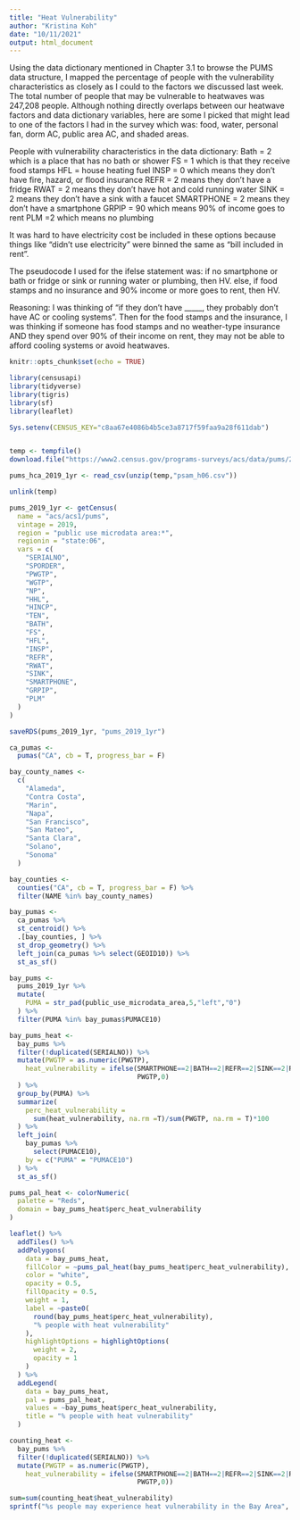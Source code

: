 ```yaml
---
title: "Heat Vulnerability"
author: "Kristina Koh"
date: "10/11/2021"
output: html_document
---
```


Using the data dictionary mentioned in Chapter 3.1 to browse the PUMS data structure, I mapped the percentage of people with the vulnerability characteristics as closely as I could to the factors we discussed last week. The total number of people that may be vulnerable to heatwaves was 247,208 people. Although nothing directly overlaps between our heatwave factors and data dictionary variables, here are some I picked that might lead to one of the factors I had in the survey which was: food, water, personal fan, dorm AC, public area AC, and shaded areas. 


People with vulnerability characteristics in the data dictionary:
Bath = 2 which is a place that has no bath or shower
FS = 1 which is that they receive food stamps
HFL = house heating fuel
INSP = 0 which means they don't have fire, hazard, or flood insurance
REFR = 2 means they don't have a fridge
RWAT = 2 means they don't have hot and cold running water
SINK = 2 means they don't have a sink with a faucet
SMARTPHONE = 2 means they don't have a smartphone
GRPIP = 90 which means 90% of income goes to rent
PLM =2 which means no plumbing

It was hard to have electricity cost be included in these options because things like "didn't use electricity" were binned the same as "bill included in rent".


The pseudocode I used for the ifelse statement was:
if no smartphone or bath or fridge or sink or running water or plumbing, then HV. else, if food stamps and no insurance and 90% income or more goes to rent, then HV.

Reasoning:
I was thinking of "if they don't have _____, they probably don't have AC or cooling systems". Then for the food stamps and the insurance, I was thinking if someone has food stamps and no weather-type insurance AND they spend over 90% of their income on rent, they may not be able to afford cooling systems or avoid heatwaves. 



```r
knitr::opts_chunk$set(echo = TRUE)
```

```r
library(censusapi)
library(tidyverse)
library(tigris)
library(sf)
library(leaflet)

Sys.setenv(CENSUS_KEY="c8aa67e4086b4b5ce3a8717f59faa9a28f611dab")


temp <- tempfile()
download.file("https://www2.census.gov/programs-surveys/acs/data/pums/2019/1-Year/csv_hca.zip",destfile = temp)

pums_hca_2019_1yr <- read_csv(unzip(temp,"psam_h06.csv"))

unlink(temp)

pums_2019_1yr <- getCensus(
  name = "acs/acs1/pums",
  vintage = 2019,
  region = "public use microdata area:*", 
  regionin = "state:06",
  vars = c(
    "SERIALNO",
    "SPORDER",
    "PWGTP",
    "WGTP",
    "NP",
    "HHL",
    "HINCP",
    "TEN",
    "BATH",
    "FS",
    "HFL",
    "INSP",
    "REFR",
    "RWAT",
    "SINK",
    "SMARTPHONE",
    "GRPIP",
    "PLM"
  )
)

saveRDS(pums_2019_1yr, "pums_2019_1yr")

ca_pumas <-
  pumas("CA", cb = T, progress_bar = F)

bay_county_names <-
  c(
    "Alameda",
    "Contra Costa",
    "Marin",
    "Napa",
    "San Francisco",
    "San Mateo",
    "Santa Clara",
    "Solano",
    "Sonoma"
  )

bay_counties <-
  counties("CA", cb = T, progress_bar = F) %>%
  filter(NAME %in% bay_county_names)

bay_pumas <-
  ca_pumas %>% 
  st_centroid() %>% 
  .[bay_counties, ] %>% 
  st_drop_geometry() %>% 
  left_join(ca_pumas %>% select(GEOID10)) %>% 
  st_as_sf()

bay_pums <-
  pums_2019_1yr %>% 
  mutate(
    PUMA = str_pad(public_use_microdata_area,5,"left","0")
  ) %>% 
  filter(PUMA %in% bay_pumas$PUMACE10)

bay_pums_heat <-
  bay_pums %>% 
  filter(!duplicated(SERIALNO)) %>% 
  mutate(PWGTP = as.numeric(PWGTP),
    heat_vulnerability = ifelse(SMARTPHONE==2|BATH==2|REFR==2|SINK==2|RWAT==2|PLM==2|(FS==1&INSP==0&GRPIP>90),
                                PWGTP,0)
  ) %>% 
  group_by(PUMA) %>% 
  summarize(
    perc_heat_vulnerability =
      sum(heat_vulnerability, na.rm =T)/sum(PWGTP, na.rm = T)*100
  ) %>% 
  left_join(
    bay_pumas %>% 
      select(PUMACE10),
    by = c("PUMA" = "PUMACE10")
  ) %>% 
  st_as_sf()
```


```r
pums_pal_heat <- colorNumeric(
  palette = "Reds",
  domain = bay_pums_heat$perc_heat_vulnerability
)

leaflet() %>%
  addTiles() %>% 
  addPolygons(
    data = bay_pums_heat,
    fillColor = ~pums_pal_heat(bay_pums_heat$perc_heat_vulnerability),
    color = "white",
    opacity = 0.5,
    fillOpacity = 0.5,
    weight = 1,
    label = ~paste0(
      round(bay_pums_heat$perc_heat_vulnerability), 
      "% people with heat vulnerability"
    ),
    highlightOptions = highlightOptions(
      weight = 2,
      opacity = 1
    )
  ) %>% 
  addLegend(
    data = bay_pums_heat,
    pal = pums_pal_heat,
    values = ~bay_pums_heat$perc_heat_vulnerability,
    title = "% people with heat vulnerability"
  )

```

```r
counting_heat <-
  bay_pums %>% 
  filter(!duplicated(SERIALNO)) %>% 
  mutate(PWGTP = as.numeric(PWGTP),
    heat_vulnerability = ifelse(SMARTPHONE==2|BATH==2|REFR==2|SINK==2|RWAT==2|PLM==2|(FS==1&INSP==0&GRPIP>90),
                                PWGTP,0))

sum=sum(counting_heat$heat_vulnerability)
sprintf("%s people may experience heat vulnerability in the Bay Area", sum)
```